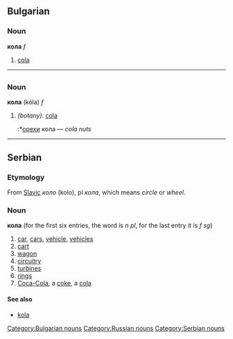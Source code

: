 ==Bulgarian==
[[Category:Bulgarian nouns]]
===Noun===
'''кола''' ''f''
#[[cola]]


----

=={{ru}}==
[[Category:Russian nouns]]
===Noun===
'''кола''' (kóla) ''f''
#''(botany)'': [[cola]]
#:*[[орех|орехи]] кола — ''cola nuts''


----

==Serbian==
===Etymology===
From [[Slavic]] ''коло'' (kolo), pl ''кола'', which means ''circle'' or ''wheel''.
===Noun===
'''кола''' (for the first six entries, the word is ''n pl'', for the last entry it is ''f sg'')
#[[car]], [[cars]], [[vehicle]], [[vehicles]]
#[[cart]]
#[[wagon]]
#[[circuitry]]
#[[turbines]]
#[[rings]]
#[[Coca-Cola]], a [[coke]], a [[cola]]
====See also====
*[[kola]]
[[Category:Serbian nouns]]